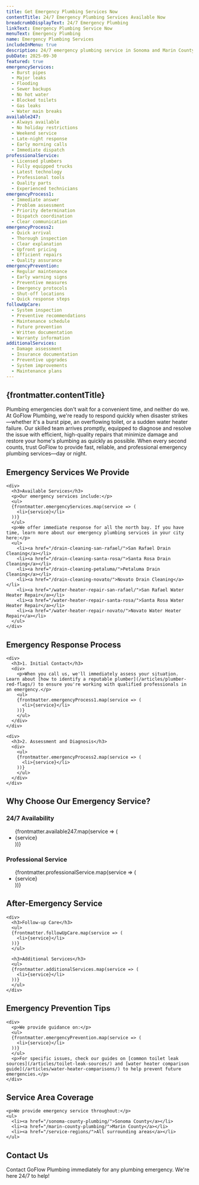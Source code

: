 ```yaml
---
title: Get Emergency Plumbing Services Now
contentTitle: 24/7 Emergency Plumbing Services Available Now
breadcrumbDisplayText: 24/7 Emergency Plumbing
linkText: Emergency Plumbing Service Now
menuText: Emergency Plumbing
name: Emergency Plumbing Services
includeInMenu: true
description: 24/7 emergency plumbing service in Sonoma and Marin County. Fast response for burst pipes, flooding, sewer backups, and more. Licensed plumbers, upfront pricing, and immediate assistance.
pubDate: 2025-09-30
featured: true
emergencyServices:
  - Burst pipes
  - Major leaks
  - Flooding
  - Sewer backups
  - No hot water
  - Blocked toilets
  - Gas leaks
  - Water main breaks
available247:
  - Always available
  - No holiday restrictions
  - Weekend service
  - Late-night response
  - Early morning calls
  - Immediate dispatch
professionalService:
  - Licensed plumbers
  - Fully equipped trucks
  - Latest technology
  - Professional tools
  - Quality parts
  - Experienced technicians
emergencyProcess1:
  - Immediate answer
  - Problem assessment
  - Priority determination
  - Dispatch coordination
  - Clear communication
emergencyProcess2:
  - Quick arrival
  - Thorough inspection
  - Clear explanation
  - Upfront pricing
  - Efficient repairs
  - Quality assurance
emergencyPrevention:
  - Regular maintenance
  - Early warning signs
  - Preventive measures
  - Emergency protocols
  - Shut-off locations
  - Quick response steps
followUpCare:
  - System inspection
  - Preventive recommendations
  - Maintenance schedule
  - Future prevention
  - Written documentation
  - Warranty information
additionalServices:
  - Damage assessment
  - Insurance documentation
  - Preventive upgrades
  - System improvements
  - Maintenance plans
---
```


<article>
  <h1>{frontmatter.contentTitle}</h1>

  <div>
    <p>
      Plumbing emergencies don't wait for a convenient time, and neither do we. At GoFlow Plumbing, we're ready to respond quickly when disaster strikes—whether it's a burst pipe, an overflowing toilet, or a sudden water heater failure. Our skilled team arrives promptly, equipped to diagnose and resolve the issue with efficient, high-quality repairs that minimize damage and restore your home's plumbing as quickly as possible. When every second counts, trust GoFlow to provide fast, reliable, and professional emergency plumbing services—day or night.
    </p>
  </div>

  <section>
    <h2>Emergency Services We Provide</h2>

    <div>
      <h3>Available Services</h3>
      <p>Our emergency services include:</p>
      <ul>
      {frontmatter.emergencyServices.map(service => (
        <li>{service}</li>
      ))}
      </ul>
      <p>We offer immediate response for all the north bay. If you have time, learn more about our emergency plumbing services in your city here:</p>
      <ul>
        <li><a href="/drain-cleaning-san-rafael/">San Rafael Drain Cleaning</a></li>
        <li><a href="/drain-cleaning-santa-rosa/">Santa Rosa Drain Cleaning</a></li>
        <li><a href="/drain-cleaning-petaluma/">Petaluma Drain Cleaning</a></li>
        <li><a href="/drain-cleaning-novato/">Novato Drain Cleaning</a></li>
        <li><a href="/water-heater-repair-san-rafael/">San Rafael Water Heater Repair</a></li>
        <li><a href="/water-heater-repair-santa-rosa/">Santa Rosa Water Heater Repair</a></li>
        <li><a href="/water-heater-repair-novato/">Novato Water Heater Repair</a></li>
      </ul>
    </div>
  </section>

  <section>
    <h2>Emergency Response Process</h2>

    <div>
      <h3>1. Initial Contact</h3>
      <div>
        <p>When you call us, we'll immediately assess your situation. Learn about [how to identify a reputable plumber](/articles/plumber-red-flags/) to ensure you're working with qualified professionals in an emergency.</p>
        <ul>
        {frontmatter.emergencyProcess1.map(service => (
          <li>{service}</li>
        ))}
        </ul>
      </div>
    </div>

    <div>
      <h3>2. Assessment and Diagnosis</h3>
      <div>
        <ul>
        {frontmatter.emergencyProcess2.map(service => (
          <li>{service}</li>
        ))}
        </ul>
      </div>
    </div>
  </section>

  <section>
    <h2>Why Choose Our Emergency Service?</h2>
    <div>
      <h3>24/7 Availability</h3>
      <ul>
      {frontmatter.available247.map(service => (
        <li>{service}</li>
      ))}
      </ul>
      <h3>Professional Service</h3>
      <ul>
      {frontmatter.professionalService.map(service => (
        <li>{service}</li>
      ))}
      </ul>
    </div>
  </section>

  <section>
    <h2>After-Emergency Service</h2>

    <div>
      <h3>Follow-up Care</h3>
      <ul>
      {frontmatter.followUpCare.map(service => (
        <li>{service}</li>
      ))}
      </ul>

      <h3>Additional Services</h3>
      <ul>
      {frontmatter.additionalServices.map(service => (
        <li>{service}</li>
      ))}
      </ul>
    </div>
  </section>

  <section>
    <h2>Emergency Prevention Tips</h2>

    <div>
      <p>We provide guidance on:</p>
      <ul>
      {frontmatter.emergencyPrevention.map(service => (
        <li>{service}</li>
      ))}
      </ul>
      <p>For specific issues, check our guides on [common toilet leak sources](/articles/toilet-leak-sources/) and [water heater comparison guide](/articles/water-heater-comparisons/) to help prevent future emergencies.</p>
    </div>
  </section>

  <section>
    <h2>Service Area Coverage</h2>

    <p>We provide emergency service throughout:</p>
    <ul>
      <li><a href="/sonoma-county-plumbing/">Sonoma County</a></li>
      <li><a href="/marin-county-plumbing/">Marin County</a></li>
      <li><a href="/service-regions/">All surrounding areas</a></li>
    </ul>
  </section>

  <section>
    <h2>Contact Us</h2>
    <p>
      Contact GoFlow Plumbing immediately for any plumbing emergency. We're here 24/7 to help!
    </p>
  </section>
</article>
